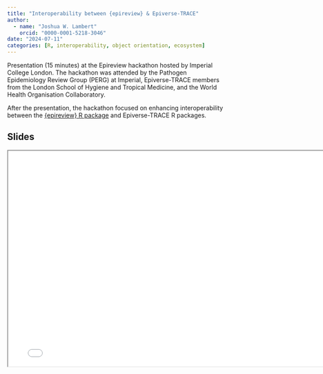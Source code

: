 ```yaml
---
title: "Interoperability between {epireview} & Epiverse-TRACE"
author:
  - name: "Joshua W. Lambert"
    orcid: "0000-0001-5218-3046"
date: "2024-07-11"
categories: [R, interoperability, object orientation, ecosystem]
---
```


Presentation (15 minutes) at the Epireview hackathon hosted by Imperial College London. The hackathon was attended by the Pathogen Epidemiology Review Group (PERG) at Imperial, Epiverse-TRACE members from the London School of Hygiene and Tropical Medicine, and the World Health Organisation Collaboratory. 

After the presentation, the hackathon focused on enhancing interoperability between the [{epireview} R package](https://mrc-ide.github.io/epireview/) and Epiverse-TRACE R packages.

## Slides

```{=html}
<iframe width="780" height="500" src="Imperial-hackathon.pdf" title="Slides for presentation at the Imperial Hackathon July 2024"></iframe>
```

